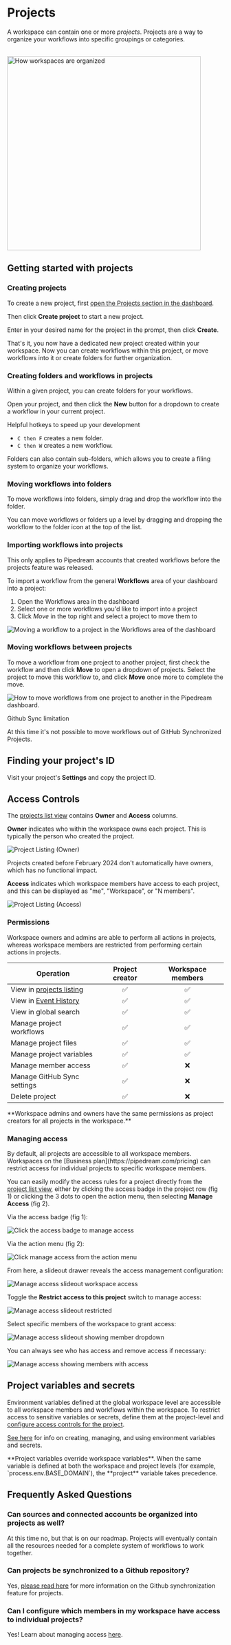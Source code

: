 
# Projects

A workspace can contain one or more _projects_. Projects are a way to organize your workflows into specific groupings or categories.

<br />
<div class="flex justify-center">
  <img
    width="450px"
    src="https://res.cloudinary.com/pipedreamin/image/upload/v1674143831/docs/New_Project_5_zep4ii.png"
    alt="How workspaces are organized"
  />
</div>

## Getting started with projects

### Creating projects

To create a new project, first [open the Projects section in the dashboard](https://pipedream.com/projects).

Then click **Create project** to start a new project.

Enter in your desired name for the project in the prompt, then click **Create**.

That's it, you now have a dedicated new project created within your workspace. Now you can create workflows within this project, or move workflows into it or create folders for further organization.

### Creating folders and workflows in projects

Within a given project, you can create folders for your workflows.

Open your project, and then click the **New** button for a dropdown to create a workflow in your current project.

<Callout type="info">
Helpful hotkeys to speed up your development

- `C then F` creates a new folder.
- `C then W` creates a new workflow.

</Callout>

Folders can also contain sub-folders, which allows you to create a filing system to organize your workflows.

### Moving workflows into folders

To move workflows into folders, simply drag and drop the workflow into the folder.

You can move workflows or folders up a level by dragging and dropping the workflow to the folder icon at the top of the list.

### Importing workflows into projects

<Callout type="info">
  This only applies to Pipedream accounts that created workflows before the
  projects feature was released.
</Callout>

To import a workflow from the general **Workflows** area of your dashboard into a project:

1. Open the Workflows area in the dashboard
2. Select one or more workflows you'd like to import into a project
3. Click *Move* in the top right and select a project to move them to

![Moving a workflow to a project in the Workflows area of the dashboard](./images/import-workflows-into-projects.png)

### Moving workflows between projects

To move a workflow from one project to another project, first check the workflow and then click **Move** to open a dropdown of projects. Select the project to move this workflow to, and click **Move** once more to complete the move.

![How to move workflows from one project to another in the Pipedream dashboard.](https://res.cloudinary.com/pipedreamin/image/upload/v1695662665/docs/docs/projects/CleanShot_2023-09-25_at_13.23.38_2x_dyrtlv.png)

<Callout type="warning">
Github Sync limitation

At this time it's not possible to move workflows out of GitHub Synchronized Projects.

</Callout>

## Finding your project's ID

Visit your project's **Settings** and copy the project ID.

## Access Controls

The [projects list view](https://pipedream.com/projects) contains **Owner** and **Access** columns.

**Owner** indicates who within the workspace owns each project. This is typically the person who created the project.

![Project Listing (Owner)](./images/project-listing-owner.png)

<Callout type="warning">
  Projects created before February 2024 don't automatically have owners, which
  has no functional impact.
</Callout>

**Access** indicates which workspace members have access to each project, and this can be displayed as "me", "Workspace", or "N members".

![Project Listing (Access)](./images/project-listing-access.png)

### Permissions

Workspace owners and admins are able to perform all actions in projects, whereas workspace members are restricted from performing certain actions in projects.

| Operation                                                    | Project creator | Workspace members |
| ------------------------------------------------------------ | :-------------: | :---------------: |
| View in [projects listing](https://pipedream.com/projects)   |       ✅        |        ✅         |
| View in [Event History](https://pipedream.com/event-history) |       ✅        |        ✅         |
| View in global search                                        |       ✅        |        ✅         |
| Manage project workflows                                     |       ✅        |        ✅         |
| Manage project files                                         |       ✅        |        ✅         |
| Manage project variables                                     |       ✅        |        ✅         |
| Manage member access                                         |       ✅        |        ❌         |
| Manage GitHub Sync settings                                  |       ✅        |        ❌         |
| Delete project                                               |       ✅        |        ❌         |

<Callout type="info">
  **Workspace admins and owners have the same permissions as project creators
  for all projects in the workspace.**
</Callout>

### Managing access

<Callout type="info">
  By default, all projects are accessible to all workspace members. Workspaces
  on the [Business plan](https://pipedream.com/pricing) can restrict access for
  individual projects to specific workspace members.
</Callout>

You can easily modify the access rules for a project directly from the [project list view](https://pipedream.com/projects), either by clicking the access badge in the project row (fig 1) or clicking the 3 dots to open the action menu, then selecting **Manage Access** (fig 2).

Via the access badge (fig 1):

![Click the access badge to manage access](./images/access-badge-click.png)

Via the action menu (fig 2):

![Click manage access from the action menu](./images/manage-access-overflow-menu.png)

From here, a slideout drawer reveals the access management configuration:

![Manage access slideout workspace access](./images/slideout-workspace-share.png)

Toggle the **Restrict access to this project** switch to manage access:

![Manage access slideout restricted](./images/slideout-restricted.png)

Select specific members of the workspace to grant access:

![Manage access slideout showing member dropdown](./images/slideout-member-dropdown.png)

You can always see who has access and remove access if necessary:

![Manage access showing members with access](./images/slideout-member-list.png)

## Project variables and secrets

Environment variables defined at the global workspace level are accessible to all workspace members and workflows within the workspace. To restrict access to sensitive variables or secrets, define them at the project-level and [configure access controls for the project](/projects/#managing-access).

[See here](/environment-variables) for info on creating, managing, and using environment variables and secrets.

<Callout type="info">
  **Project variables override workspace variables**. When the same variable is
  defined at both the workspace and project levels (for example,
  `process.env.BASE_DOMAIN`), the **project** variable takes precedence.
</Callout>

## Frequently Asked Questions

### Can sources and connected accounts be organized into projects as well?

At this time no, but that is on our roadmap. Projects will eventually contain all the resources needed for a complete system of workflows to work together.

### Can projects be synchronized to a Github repository?

Yes, [please read here](/projects/git/) for more information on the Github synchronization feature for projects.

### Can I configure which members in my workspace have access to individual projects?

Yes! Learn about managing access [here](/projects/#managing-access).
